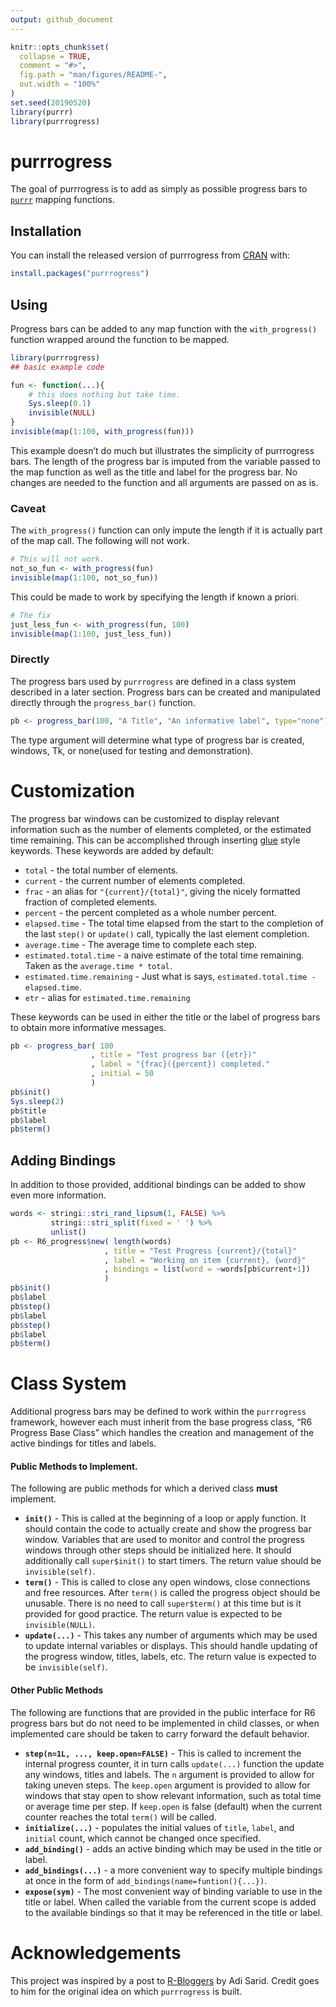 ```yaml
---
output: github_document
---
```


<!-- README.md is generated from README.Rmd. Please edit that file -->

```r
knitr::opts_chunk$set(
  collapse = TRUE,
  comment = "#>",
  fig.path = "man/figures/README-",
  out.width = "100%"
)
set.seed(20190520)
library(purrr)
library(purrrogress)
```
# purrrogress

<!-- badges: start -->
<!-- badges: end -->

The goal of purrrogress is to add as simply as possible progress bars
to [`purrr`](http://purrr.tidyverse.org) mapping functions.

## Installation

You can install the released version of purrrogress from [CRAN](https://CRAN.R-project.org) with:

``` r
install.packages("purrrogress")
```

## Using

Progress bars can be added to any map function with the `with_progress()`
function wrapped around the function to be mapped.

```r
library(purrrogress)
## basic example code

fun <- function(...){
    # this does nothing but take time.
    Sys.sleep(0.1)
    invisible(NULL)
}
invisible(map(1:100, with_progress(fun)))
```

This example doesn't do much but illustrates the simplicity of purrrogress
bars.  The length of the progress bar is imputed from the variable passed 
to the map function as well as the title and label for the progress bar.
No changes are needed to the function and all arguments are passed on as is.


### Caveat

The `with_progress()` function can only impute the length if it is actually
part of the map call.  The following will not work.

```r
# This will not work.
not_so_fun <- with_progress(fun)
invisible(map(1:100, not_so_fun))
```

This could be made to work by specifying the length if known a priori.

```r
# The fix
just_less_fun <- with_progress(fun, 100)
invisible(map(1:100, just_less_fun))
```

### Directly

The progress bars used by `purrrogress` are defined in a class system 
described in a later section.  Progress bars can be created and
manipulated directly through the `progress_bar()` function.

```r
pb <- progress_bar(100, "A Title", "An informative label", type="none")
```

The type argument will determine what type of progress bar is created, 
windows, Tk, or none(used for testing and demonstration). 

# Customization

The progress bar windows can be customized to display relevant 
information such as the number of elements completed, 
or the estimated time remaining.  This can be accomplished through
inserting [glue](https://glue.tidyverse.org/) style keywords.
These keywords are added by default:

* `total` - the total number of elements.
* `current` - the current number of elements completed.
* `frac` - an alias for `"{current}/{total}"`, giving the nicely 
    formatted fraction of completed elements.
* `percent` - the percent completed as a whole number percent.
* `elapsed.time` - The total time elapsed from the start to the 
    completion of the last `step()` or `update()` call, typically the 
    last element completion.
* `average.time` - The average time to complete each step.
* `estimated.total.time` - a naive estimate of the total time remaining.
    Taken as the `average.time * total`.
* `estimated.time.remaining` - Just what is says,
    `estimated.total.time - elapsed.time`.
* `etr` - alias for `estimated.time.remaining`

These keywords can be used in either the title or the label of 
progress bars to obtain more informative messages.  

```r
pb <- progress_bar( 100
                  , title = "Test progress bar ({etr})"
                  , label = "{frac}({percent}) completed."
                  , initial = 50
                  )
pb$init()
Sys.sleep(2)
pb$title
pb$label
pb$term()
```

## Adding Bindings

In addition to those provided, additional bindings can be added to 
show even more information.

```r
words <- stringi::stri_rand_lipsum(1, FALSE) %>%
         stringi::stri_split(fixed = ' ') %>%
         unlist()
pb <- R6_progress$new( length(words)
                     , title = "Test Progress {current}/{total}"
                     , label = "Working on item {current}, {word}"
                     , bindings = list(word = ~words[pb$current+1])
                     )
pb$init()
pb$label
pb$step()
pb$label
pb$step()
pb$label
pb$term()
```


# Class System

Additional progress bars may be defined to work within the `purrrogress`
framework, however each must inherit from the base progress class,
"R6 Progress Base Class" which handles the creation and management of 
the active bindings for titles and labels.  

#### Public Methods to Implement.
The following are public methods for which a derived class **must** implement.

* **`init()`** - This is called at the beginning of a loop or apply 
    function.  It should contain the code to actually create and 
    show the progress bar window.  Variables that are used to monitor
    and control the progress windows through other steps should 
    be initialized here. It should additionally call
    `super$init()` to start timers.  The return value should be
    `invisible(self)`.
* **`term()`** - This is called to close any open windows, 
    close connections and free resources.  After `term()` is called
    the progress object should be unusable.  There is no need to call
    `super$term()` at this time but is it provided for good practice.
    The return value is expected to be `invisible(NULL)`.
* **`update(...)`** - This takes any number of arguments which may be
    used to update internal variables or displays.  This should handle 
    updating of the progress window, titles, labels, etc.  The return 
    value is expected to be `invisible(self)`.
    


#### Other Public Methods    
The following are functions that are provided in the public interface 
for R6 progress bars but do not need to be implemented in child classes,
or when implemented care should be taken to carry forward the default behavior.

* **`step(n=1L, ..., keep.open=FALSE)`** - This is called to increment
    the internal progress counter, it in turn calls `update(...)` 
    function the update any windows, titles and labels.  The `n` 
    argument is provided to allow for taking uneven steps. 
    The `keep.open` argument is provided to allow for windows that 
    stay open to show relevant information, such as total time or 
    average time per step. If `keep.open` is false (default) when the 
    current counter reaches the total `term()` will be called.
* **`initialize(...)`** - populates the initial values of `title`,
    `label`, and `initial` count, which cannot be changed once 
    specified.
* **`add_binding()`** - adds an active binding which may be used in 
    the title or label. 
* **`add_bindings(...)`** - a more convenient way to specify multiple
    bindings at once in the form of `add_bindings(name=funtion(){...})`.
* **`expose(sym)`** - The most convenient way of binding variable to use 
    in the title or label.  When called the variable from the current 
    scope is added to the available bindings so that it may be 
    referenced in the title or label.
    
# Acknowledgements

This project was inspired by a post to [R-Bloggers](https://www.r-bloggers.com/purrring-progress-bars-adding-a-progress-bar-to-purrrmap/) by Adi Sarid.  Credit goes to him for the original idea on which `purrrogress` is built.
